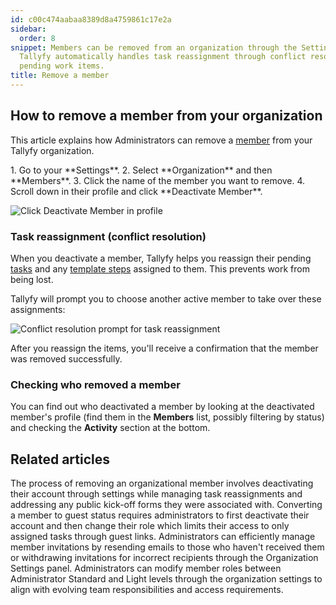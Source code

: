 ```yaml
---
id: c00c474aabaa8389d8a4759861c17e2a
sidebar:
  order: 8
snippet: Members can be removed from an organization through the Settings menu while
  Tallyfy automatically handles task reassignment through conflict resolution for
  pending work items.
title: Remove a member
---
```



## How to remove a member from your organization

This article explains how Administrators can remove a [member](/products/pro/documenting/members/) from your Tallyfy organization.

<Steps>
1. Go to your **Settings**.
2. Select **Organization** and then **Members**.
3. Click the name of the member you want to remove.
4. Scroll down in their profile and click **Deactivate Member**.

   ![Click Deactivate Member in profile](https://screenshots.tallyfy.com/tallyfy%2Fpro%2Fdesktop-light-remove-member.png)

</Steps>

### Task reassignment (conflict resolution)

When you deactivate a member, Tallyfy helps you reassign their pending [tasks](/products/pro/tracking-and-tasks/tasks/) and any [template steps](/products/pro/documenting/templates/) assigned to them. This prevents work from being lost.

Tallyfy will prompt you to choose another active member to take over these assignments:

![Conflict resolution prompt for task reassignment](https://screenshots.tallyfy.com/tallyfy%2Fpro%2Fdesktop-light-conflict-resolution-example.png)

After you reassign the items, you'll receive a confirmation that the member was removed successfully.

### Checking who removed a member

You can find out who deactivated a member by looking at the deactivated member's profile (find them in the **Members** list, possibly filtering by status) and checking the **Activity** section at the bottom.


## Related articles
<CardGrid>
<LinkTitleCard header="<b>Members > How to remove a member</b>" href="/products/pro/documenting/members/how-can-i-remove-a-member-from-my-tallyfy-organization/" > The process of removing an organizational member involves deactivating their account through settings while managing task reassignments and addressing any public kick-off forms they were associated with. </LinkTitleCard>
<LinkTitleCard header="<b>Members > Convert a member to a guest</b>" href="/products/pro/documenting/members/convert-member-to-guest/" > Converting a member to guest status requires administrators to first deactivate their account and then change their role which limits their access to only assigned tasks through guest links. </LinkTitleCard>
<LinkTitleCard header="<b>Members > Resending or withdrawing invites</b>" href="/products/pro/documenting/members/how-to-resend-or-withdraw-invites-in-tallyfy/" > Administrators can efficiently manage member invitations by resending emails to those who haven't received them or withdrawing invitations for incorrect recipients through the Organization Settings panel. </LinkTitleCard>
<LinkTitleCard header="<b>Members > Change the role of a member</b>" href="/products/pro/documenting/members/how-can-i-change-a-members-role-in-tallyfy/" > Administrators can modify member roles between Administrator Standard and Light levels through the organization settings to align with evolving team responsibilities and access requirements. </LinkTitleCard>
</CardGrid>